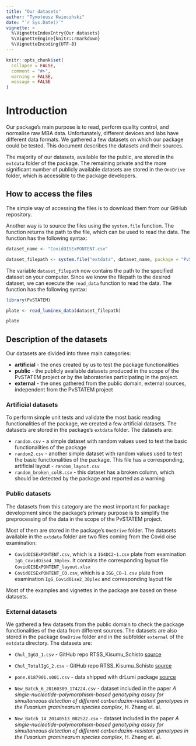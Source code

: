 ```yaml
---
title: "Our datasets"
author: "Tymoteusz Kwieciński"
date: "`r Sys.Date()`"
vignette: >
  %\VignetteIndexEntry{Our datasets}
  %\VignetteEngine{knitr::rmarkdown}
  %\VignetteEncoding{UTF-8}
---
```


```r
knitr::opts_chunk$set(
  collapse = FALSE,
  comment = "#>",
  warning = FALSE,
  message = FALSE
)
```

# Introduction

Our package's main purpose is to read, perform quality control, and normalise raw MBA data. Unfortunately, different devices and labs have different data formats. We gathered a few datasets on which our package could be tested. This document describes the datasets and their sources.

The majority of our datasets, available for the public, are stored in the `extdata` folder of the package. The remaining private and the more significant number of publicly available datasets are stored in the `OneDrive` folder, which is accessible to the package developers.

## How to access the files

The simple way of accessing the files is to download them from our GitHub repository. 

Another way is to source the files using the `system.file` function. The function returns the path to the file, which can be used to read the data. The function has the following syntax:

```r
dataset_name <- "CovidOISExPONTENT.csv"

dataset_filepath <- system.file("extdata", dataset_name, package = "PvSTATEM", mustWork = TRUE)
```
The variable `dataset_filepath` now contains the path to the specified dataset on your computer. Since we know the filepath to the desired dataset, we can execute the `read_data` function to read the data. The function has the following syntax:

```r
library(PvSTATEM)

plate <- read_luminex_data(dataset_filepath)

plate
```

## Description of the datasets

Our datasets are divided into three main categories: 

- **artificial** - the ones created by us to test the package functionalities 
- **public** - the publicly available datasets produced in the scope of the PvSTATEM project or by the laboratories participating in the project. 
- **external** - the ones gathered from the public domain, external sources, independent from the PvSTATEM project


### Artificial datasets

To perform simple unit tests and validate the most basic reading functionalities of the package, we created a few artificial datasets. The datasets are stored in the package's  `extdata` folder. The datasets are:

-  `random.csv` - a simple dataset with random values used to test the basic functionalities of the package
-  `random2.csv` - another simple dataset with random values used to test the basic functionalities of the package. This file has a corresponding, artificial layout - `random_layout.csv`
-  `random_broken_colB.csv` - this dataset has a broken column, which should be detected by the package and reported as a warning

### Public datasets

The datasets from this category are the most important for package development since the package's primary purpose is to simplify the preprocessing of the data in the scope of the PvSTATEM project.

Most of them are stored in the package's `OneDrive` folder. The datasets available in the `extdata` folder are two files coming from the Covid oise examination: 

- `CovidOISExPONTENT.csv`, which is a `IG4DC2~1.csv` plate from examination `IgG_CovidOise4_30plex`. It contains the corresponding layout file `CovidOISExPONTENT_layout.xlsx`
- `CovidOISExPONTENT_CO.csv`, which is a `IGG_CO~1.csv` plate from examination `IgG_CovidOise2_30plex` and corresponding layout file 

Most of the examples and vignettes in the package are based on these datasets.

### External datasets

We gathered a few datasets from the public domain to check the package functionalities of the data from different sources. The datasets are also stored in the package `OneDrive` folder and in the subfolder `external` of the `extdata` directory. The datasets are:

-   `Chul_IgG3_1.csv` - GitHub repo RTSS_Kisumu_Schisto [source](https://github.com/IDEELResearch/RTSS_Kisumu_Schisto/tree/main/data/raw/luminex)

-   `Chul_TotalIgG_2.csv` - GitHub repo RTSS_Kisumu_Schisto [source](https://github.com/IDEELResearch/RTSS_Kisumu_Schisto/tree/main/data/raw/luminex)

-   `pone.0187901.s001.csv` - data shipped with drLumi package [source](https://doi.org/10.1371/journal.pone.0187901)

-   `New_Batch_6_20160309_174224.csv` - dataset included in the paper *A single-nucleotide-polymorphism-based genotyping assay for simultaneous detection of different carbendazim-resistant genotypes in the Fusarium graminearum species complex*, H. Zhang et. al. 

-   `New_Batch_14_20140513_082522.csv` - dataset included in the paper *A single-nucleotide-polymorphism-based genotyping assay for simultaneous detection of different carbendazim-resistant genotypes in the Fusarium graminearum species complex*, H. Zhang et. al. 
